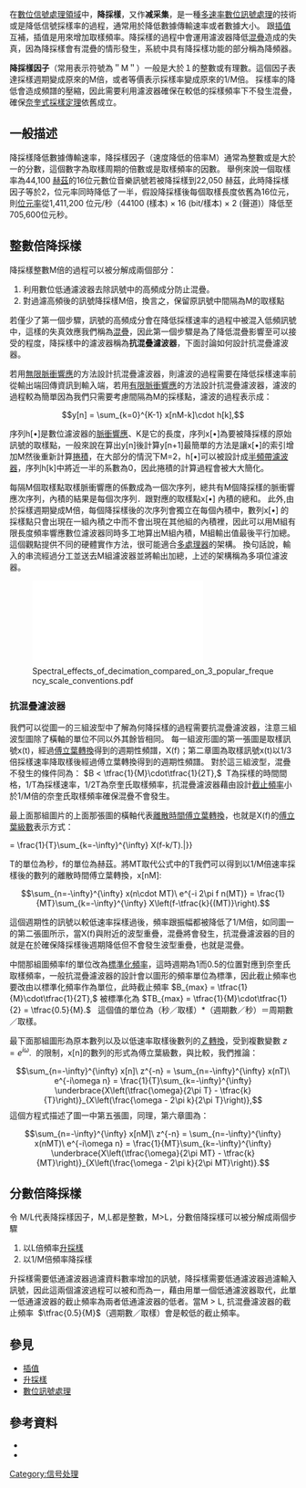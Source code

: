 在[[數位訊號處理|數位信號處理領域]]中，'''降採樣'''，又作'''减采集'''，是一種[[多速率數位訊號處理|多速率數位訊號處理]]的技術或是降低信號採樣率的過程，通常用於降低數據傳輸速率或者數據大小。
跟[[插值|插值]]互補，插值是用來增加取樣頻率。降採樣的過程中會運用濾波器降低[[混疊|混疊]]造成的失真，因為降採樣會有混疊的情形發生，系統中具有降採樣功能的部分稱為降頻器。

'''降採樣因子'''（常用表示符號為＂M＂）一般是大於１的整數或有理數。這個因子表達採樣週期變成原來的M倍，或者等價表示採樣率變成原來的1/M倍。
採樣率的降低會造成頻譜的壓縮，因此需要利用濾波器確保在較低的採樣頻率下不發生混疊，確保[[采样定理|奈奎式採樣定理]]依舊成立。

==一般描述==

降採樣降低數據傳輸速率，降採樣因子（速度降低的倍率M）通常為整數或是大於一的分數，這個數字為取樣周期的倍數或是取樣頻率的因數。
舉例來說一個取樣率為44,100 [[赫茲|赫茲]]的16位元數位音樂訊號若被降採樣到22,050 赫茲，此時降採樣因子等於2，位元率同時降低了一半，假設降採樣後每個取樣長度依舊為16位元，則[[位元率|位元率]]從1,411,200 位元/秒（44100 (樣本) × 16 (bit/樣本) × 2 (聲道)）降低至705,600位元秒。

==整數倍降採樣==

降採樣整數M倍的過程可以被分解成兩個部分：
#利用數位低通濾波器去除訊號中的高頻成分防止混疊。
#對過濾高頻後的訊號降採樣M倍，換言之，保留原訊號中間隔為M的取樣點

若僅少了第一個步驟，訊號的高頻成分會在降低採樣速率的過程中被混入低頻訊號中，這樣的失真效應我們稱為[[混疊|混疊]]，因此第一個步驟是為了降低混疊影響至可以接受的程度，降採樣中的濾波器稱為'''抗混疊濾波器'''，下面討論如何設計抗混疊濾波器。

若用[[無限脈衝響應濾波器|無限脈衝響應]]的方法設計抗混疊濾波器，則濾波的過程需要在降低採樣速率前從輸出端回傳資訊到輸入端，若用[[有限脈衝響應濾波器|有限脈衝響應]]的方法設計抗混疊濾波器，濾波的過程較為簡單因為我們只需要考慮間隔為M的採樣點，濾波的過程表示成：

:<math>y[n] = \sum_{k=0}^{K-1} x[nM-k]\cdot h[k],</math>

序列h[•]是數位濾波器的[[冲激响应|脈衝響應]]、K是它的長度，序列x[•]為要被降採樣的原始訊號的取樣點，一般來說在算出y[n]後計算y[n+1]最簡單的方法是讓x[•]的索引增加M然後重新計算[[捲積|捲積]]，在大部分的情況下M=2，h[•]可以被設計成[[Half-band_filter|半頻帶濾波器]]，序列h[k]中將近一半的系數為0，因此捲積的計算過程會被大大簡化。

每隔M個取樣點取樣脈衝響應的係數成為一個次序列，總共有M個降採樣的脈衝響應次序列，內積的結果是每個次序列．跟對應的取樣點x[•] 內積的總和。
此外,由於採樣週期變成M倍，每個降採樣後的次序列會獨立在每個內積中，數列x[•] 的採樣點只會出現在一組內積之中而不會出現在其他組的內積裡，因此可以用M組有限長度頻率響應數位濾波器同時多工地算出M組內積，M組輸出值最後平行加總。這個觀點提供不同的硬體實作方法，很可能適合[[多核心處理器|多處理器]]的架構。
換句話說，輸入的串流經過分工並送去M組濾波器並將輸出加總，上述的架構稱為多項位濾波器。

[[File:Spectral_effects_of_decimation_compared_on_3_popular_frequency_scale_conventions.pdf|thumb]]

===抗混疊濾波器===
我們可以從圖一的三組波型中了解為何降採樣的過程需要抗混疊濾波器，注意三組波型圖除了橫軸的單位不同以外其餘皆相同。
每一組波形圖的第一張圖是取樣訊號x(t)，經過[[傅立葉轉換|傅立葉轉換]]得到的週期性頻譜，X(f)；第二章圖為取樣訊號x(t)以1/3倍採樣速率降取樣後經過傅立葉轉換得到的週期性頻譜。
對於這三組波型，混疊不發生的條件同為： <math>B < \tfrac{1}{M}\cdot\tfrac{1}{2T},</math>  T為採樣的時間間格，1/T為採樣速率，1/2T為奈奎氏取樣頻率，抗混疊濾波器藉由設計[[截止頻率|截止頻率]]小於1/M倍的奈奎氏取樣頻率確保混疊不會發生。

最上面那組圖片的上面那張圖的橫軸代表[[离散时间傅立叶变换|離散時間傅立葉轉換]]，也就是X(f)的[[傅立叶级数|傅立葉級數]]表示方式：

{{NumBlk|:|<math>\underbrace{
\sum_{n=-\infty}^{\infty} \overbrace{x(nT)}^{x[n]}\ e^{-i 2\pi f nT}
}_{\text{DTFT}} = \frac{1}{T}\sum_{k=-\infty}^{\infty} X(f-k/T).</math>|{{EquationRef|1}}}}

T的單位為秒，f的單位為赫茲。將MT取代公式中的T我們可以得到以1/M倍速率採樣後的數列的離散時間傅立葉轉換，x[nM]:

:<math>\sum_{n=-\infty}^{\infty} x(n\cdot MT)\ e^{-i 2\pi f n(MT)} = \frac{1}{MT}\sum_{k=-\infty}^{\infty} X\left(f-\tfrac{k}{(MT)}\right).</math>

這個週期性的訊號以較低速率採樣過後，頻率跟振幅都被降低了1/M倍，如同圖一的第二張圖所示，當X(f)與附近的波型重疊，混疊將會發生，抗混疊濾波器的目的就是在於確保降採樣後週期降低但不會發生波型重疊，也就是混疊。

中間那組圖頻率f的單位改為[[Normalized_frequency|標準化頻率]]，這時週期為1而0.5的位置對應到奈奎氏取樣頻率，一般抗混疊濾波器的設計會以圖形的頻率單位為標準，因此截止頻率也要改由以標準化頻率作為單位，此時截止頻率 <math>B_{max} = \tfrac{1}{M}\cdot\tfrac{1}{2T},</math> 被標準化為 <math>TB_{max} = \tfrac{1}{M}\cdot\tfrac{1}{2} = \tfrac{0.5}{M}.</math>   這個值的單位為（秒／取樣）*（週期數／秒）＝周期數／取樣。

最下面那組圖形為原本數列以及以低速率取樣後數列的[[Z轉換|Ｚ轉換]]，受到複數變數 <math>z=e^{i\omega}.</math>  的限制，x[n]的數列的形式為傅立葉級數，與{{EquationNote|1}}比較，我們推論：

:<math>
\sum_{n=-\infty}^{\infty} x[n]\ z^{-n} = \sum_{n=-\infty}^{\infty} x(nT)\ e^{-i\omega n} = \frac{1}{T}\sum_{k=-\infty}^{\infty} \underbrace{X\left(\tfrac{\omega}{2\pi T} - \tfrac{k}{T}\right)}_{X\left(\frac{\omega - 2\pi k}{2\pi T}\right)},
</math>
這個方程式描述了圖一中第五張圖，同理，第六章圖為：

:<math>
\sum_{n=-\infty}^{\infty} x[nM]\ z^{-n} = \sum_{n=-\infty}^{\infty} x(nMT)\ e^{-i\omega n} = \frac{1}{MT}\sum_{k=-\infty}^{\infty} \underbrace{X\left(\tfrac{\omega}{2\pi MT} - \tfrac{k}{MT}\right)}_{X\left(\frac{\omega - 2\pi k}{2\pi MT}\right)}.
</math>

==分數倍降採樣==
令 M/L代表降採樣因子，M,L都是整數，M>L，分數倍降採樣可以被分解成兩個步驟

#以L倍頻率[[升採樣|升採樣]]
#以1/M倍頻率降採樣

升採樣需要低通濾波器過濾資料數率增加的訊號，降採樣需要低通濾波器過濾輸入訊號，因此這兩個濾波過程可以被和而為一，藉由用單一個低通濾波器取代，此單一低通濾波器的截止頻率為兩者低通濾波器的低者。當M > L, 抗混疊濾波器的截止頻率  <math>\tfrac{0.5}{M}</math>（週期數／取樣）會是較低的截止頻率。

==參見==
* [[插值|插值]]
* [[升採樣|升採樣]]
* [[數位訊號處理|數位訊號處理]]

==參考資料==
* {{cite book | first=Alan V. | last=Oppenheim | authorlink=Alan V Oppenheim | first2=Ronald W.|last2=Schafer|first3=John R.|last3=Buck| title=Discrete-Time Signal Processing | url=https://archive.org/details/discretetimesign00alan | edition=2nd | publisher=Prentice Hall | year=1999 | isbn=0-13-754920-2}}
* {{cite book|last=Proakis|first=John G.|title=Digital Signal Processing: Principles, Algorithms and Applications|year=2000|publisher=Prentice-Hall|location=India|isbn=8120311299|edition=3rd}}

{{DSP}}

[[Category:信号处理|Category:信号处理]]